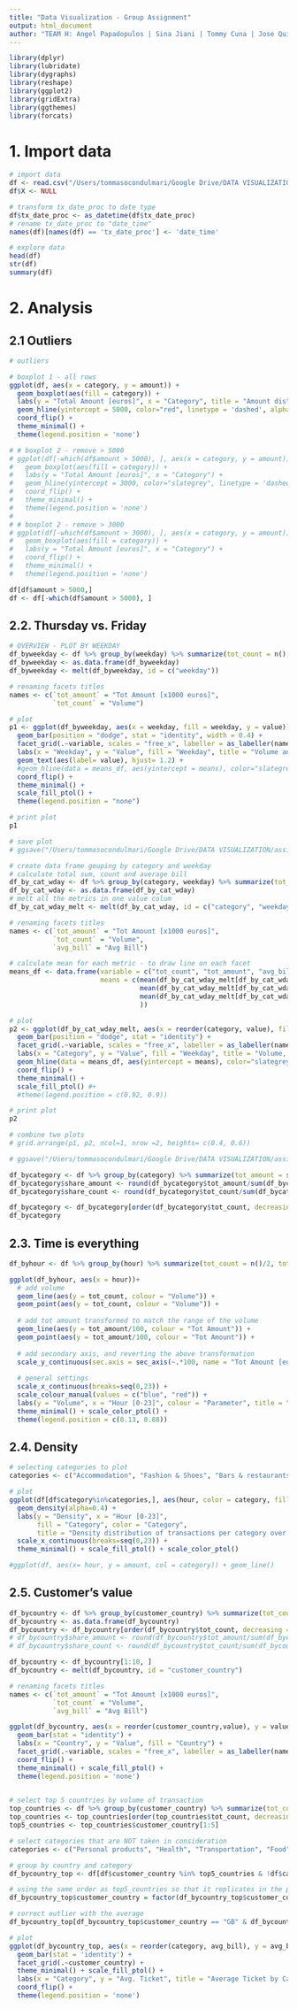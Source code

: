 ```yaml
---
title: "Data Visualization - Group Assignment"
output: html_document
author: "TEAM H: Angel Papadopulos | Sina Jiani | Tommy Cuna | Jose Quispe | Maria Munoz | Tommaso Condulmari | Shanmukha Chitrachedu"
---
```


```r
library(dplyr)
library(lubridate)
library(dygraphs)
library(reshape)
library(ggplot2)
library(gridExtra)
library(ggthemes)
library(forcats)
```

# 1. Import data

```r
# import data
df <- read.csv("/Users/tommasocondulmari/Google Drive/DATA VISUALIZATION/assignment/group/madrid_transactions/data/madrid_transactions.csv")
df$X <- NULL

# transform tx_date_proc to date type
df$tx_date_proc <- as_datetime(df$tx_date_proc)
# rename tx_date_proc to "date_time"
names(df)[names(df) == 'tx_date_proc'] <- 'date_time'

# explore data
head(df)
str(df)
summary(df)
```
# 2. Analysis
## 2.1 Outliers
```r
# outliers

# boxplot 1 - all rows
ggplot(df, aes(x = category, y = amount)) + 
  geom_boxplot(aes(fill = category)) +
  labs(y = "Total Amount [euros]", x = "Category", title = "Amount distribution per category") +
  geom_hline(yintercept = 5000, color="red", linetype = 'dashed', alpha = 0.6) +
  coord_flip() +
  theme_minimal() + 
  theme(legend.position = 'none')

# # boxplot 2 - remove > 5000
# ggplot(df[-which(df$amount > 5000), ], aes(x = category, y = amount)) + 
#   geom_boxplot(aes(fill = category)) +
#   labs(y = "Total Amount [euros]", x = "Category") +
#   geom_hline(yintercept = 3000, color="slategrey", linetype = 'dashed', alpha = 0.6) +
#   coord_flip() +
#   theme_minimal() + 
#   theme(legend.position = 'none')
# 
# # boxplot 2 - remove > 3000
# ggplot(df[-which(df$amount > 3000), ], aes(x = category, y = amount)) + 
#   geom_boxplot(aes(fill = category)) +
#   labs(y = "Total Amount [euros]", x = "Category") +
#   coord_flip() +
#   theme_minimal() + 
#   theme(legend.position = 'none')
```

```r
df[df$amount > 5000,]
df <- df[-which(df$amount > 5000), ]
```

## 2.2.	Thursday vs. Friday
```r
# OVERVIEW - PLOT BY WEEKDAY
df_byweekday <- df %>% group_by(weekday) %>% summarize(tot_count = n(), tot_amount = round(sum(amount)/1000,2))
df_byweekday <- as.data.frame(df_byweekday)
df_byweekday <- melt(df_byweekday, id = c("weekday"))

# renaming facets titles
names <- c(`tot_amount` = "Tot Amount [x1000 euros]",
           `tot_count` = "Volume")

# plot
p1 <- ggplot(df_byweekday, aes(x = weekday, fill = weekday, y = value)) +
  geom_bar(position = "dodge", stat = "identity", width = 0.4) +
  facet_grid(.~variable, scales = "free_x", labeller = as_labeller(names)) +
  labs(x = "Weekday", y = "Value", fill = "Weekday", title = "Volume and Total Amount per Weekday ") +
  geom_text(aes(label= value), hjust= 1.2) +
  #geom_hline(data = means_df, aes(yintercept = means), color="slategrey", linetype = 'dashed', alpha = 0.6) +
  coord_flip() + 
  theme_minimal() +
  scale_fill_ptol() + 
  theme(legend.position = "none")

# print plot
p1

# save plot
# ggsave("/Users/tommasocondulmari/Google Drive/DATA VISUALIZATION/assignment/group/madrid_transactions/plots/plot_1_overview.png")
```


```r
# create data frame gouping by category and weekday
# calculate total sum, count and average bill
df_by_cat_wday <- df %>% group_by(category, weekday) %>% summarize(tot_count = n(), tot_amount = sum(amount)/1000, avg_bill = sum(amount)/n())
df_by_cat_wday <- as.data.frame(df_by_cat_wday)
# melt all the metrics in one value colum
df_by_cat_wday_melt <- melt(df_by_cat_wday, id = c("category", "weekday"))

# renaming facets titles
names <- c(`tot_amount` = "Tot Amount [x1000 euros]",
           `tot_count` = "Volume",
           `avg_bill` = "Avg Bill")

# calculate mean for each metric - to draw line on each facet
means_df <- data.frame(variable = c("tot_count", "tot_amount", "avg_bill"),
                       means = c(mean(df_by_cat_wday_melt[df_by_cat_wday_melt$variable == "tot_count", "value"]),
                                 mean(df_by_cat_wday_melt[df_by_cat_wday_melt$variable == "tot_amount", "value"]),
                                 mean(df_by_cat_wday_melt[df_by_cat_wday_melt$variable == "avg_bill", "value"])
                                 ))

# plot
p2 <- ggplot(df_by_cat_wday_melt, aes(x = reorder(category, value), fill = weekday, y = value)) +
  geom_bar(position = "dodge", stat = "identity") +
  facet_grid(.~variable, scales = "free_x", labeller = as_labeller(names)) +
  labs(x = "Category", y = "Value", fill = "Weekday", title = "Volume, Total Amount and Average Bill per Category and Weekday") +
  geom_hline(data = means_df, aes(yintercept = means), color="slategrey", linetype = 'dashed', alpha = 0.6) +
  coord_flip() + 
  theme_minimal() +
  scale_fill_ptol() #+ 
  #theme(legend.position = c(0.92, 0.9))

# print plot
p2

# combine two plots
# grid.arrange(p1, p2, ncol=1, nrow =2, heights= c(0.4, 0.6))

# ggsave("/Users/tommasocondulmari/Google Drive/DATA VISUALIZATION/assignment/group/madrid_transactions/plots/plot_2_overview.png")
```


```r
df_bycategory <- df %>% group_by(category) %>% summarize(tot_amount = sum(amount), tot_count = n(), avg_bill = sum(amount)/n())
df_bycategory$share_amount <- round(df_bycategory$tot_amount/sum(df_bycategory$tot_amount),2)
df_bycategory$share_count <- round(df_bycategory$tot_count/sum(df_bycategory$tot_count),2)

df_bycategory <- df_bycategory[order(df_bycategory$tot_count, decreasing = T),]
df_bycategory
```

## 2.3.	Time is everything
```r
df_byhour <- df %>% group_by(hour) %>% summarize(tot_count = n()/2, tot_amount = sum(amount)/2)

ggplot(df_byhour, aes(x = hour))+
  # add volume
  geom_line(aes(y = tot_count, colour = "Volume")) +
  geom_point(aes(y = tot_count, colour = "Volume")) +
  
  # add tot amount transformed to match the range of the volume
  geom_line(aes(y = tot_amount/100, colour = "Tot Amount")) + 
  geom_point(aes(y = tot_amount/100, colour = "Tot Amount")) +
  
  # add secondary axis, and reverting the above transformation
  scale_y_continuous(sec.axis = sec_axis(~.*100, name = "Tot Amount [euros]")) +
  
  # general settings
  scale_x_continuous(breaks=seq(0,23)) +
  scale_colour_manual(values = c("blue", "red")) +
  labs(y = "Volume", x = "Hour [0-23]", colour = "Parameter", title = "Average Total Amount and Volume over the day") + 
  theme_minimal() + scale_color_ptol() +
  theme(legend.position = c(0.13, 0.88))
```

## 2.4.	Density
```r
# selecting categories to plot
categories <- c("Accommodation", "Fashion & Shoes", "Bars & restaurants", "Books & Music")

# plot
ggplot(df[df$category%in%categories,], aes(hour, color = category, fill=category)) + 
  geom_density(alpha=0.4) +
  labs(y = "Density", x = "Hour [0-23]", 
       fill = "Category", color = "Category", 
       title = "Density distribution of transactions per category over the day") +
  scale_x_continuous(breaks=seq(0,23)) +
  theme_minimal() + scale_fill_ptol() + scale_color_ptol()

#ggplot(df, aes(x= hour, y = amount, col = category)) + geom_line()
```


## 2.5.	Customer's value

```r
df_bycountry <- df %>% group_by(customer_country) %>% summarize(tot_count = n(), tot_amount = sum(amount)/1000, avg_bill = sum(amount)/n())
df_bycountry <- as.data.frame(df_bycountry)
df_bycountry <- df_bycountry[order(df_bycountry$tot_count, decreasing = T),]
# df_bycountry$share_amount <- round(df_bycountry$tot_amount/sum(df_bycountry$tot_amount),2)
# df_bycountry$share_count <- round(df_bycountry$tot_count/sum(df_bycountry$tot_count),2)

df_bycountry <- df_bycountry[1:10, ]
df_bycountry <- melt(df_bycountry, id = "customer_country")

# renaming facets titles
names <- c(`tot_amount` = "Tot Amount [x1000 euros]",
           `tot_count` = "Volume",
           `avg_bill` = "Avg Bill")

ggplot(df_bycountry, aes(x = reorder(customer_country,value), y = value, fill = customer_country)) +
  geom_bar(stat = "identity") +
  labs(x = "Country", y = "Value", fill = "Country") +
  facet_grid(.~variable, scales = "free_x", labeller = as_labeller(names)) +
  coord_flip() +
  theme_minimal() + scale_fill_ptol() +
  theme(legend.position = 'none')
  
```


```r
# select top 5 countries by volume of transaction
top_countries <- df %>% group_by(customer_country) %>% summarize(tot_count = n())
top_countries <- top_countries[order(top_countries$tot_count, decreasing = T),]
top5_countries <- top_countries$customer_country[1:5]

# select categories that are NOT taken in consideration
categories <- c("Personal products", "Health", "Transportation", "Food", "Automoci\303\263n")

# group by country and category
df_bycountry_top <- df[df$customer_country %in% top5_countries & !df$category%in%categories, ] %>% group_by(customer_country, category) %>% summarize(tot_amount = sum(amount), tot_count = n(), avg_bill = sum(amount)/n())

# using the same order as top5_countries so that it replicates in the plot
df_bycountry_top$customer_country = factor(df_bycountry_top$customer_country, levels= top5_countries)

# correct outlier with the average
df_bycountry_top[df_bycountry_top$customer_country == "GB" & df_bycountry_top$category == "Culture & Leisure", "avg_bill"] <- 100

# plot
ggplot(df_bycountry_top, aes(x = reorder(category, avg_bill), y = avg_bill, fill = category)) +
  geom_bar(stat = 'identity') +
  facet_grid(.~customer_country) +
  theme_minimal() + scale_fill_ptol() +
  labs(x = "Category", y = "Avg. Ticket", title = "Average Ticket by Category and Country") +
  coord_flip() +
  theme(legend.position = 'none')
```



